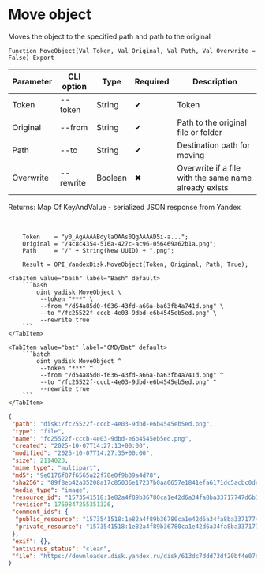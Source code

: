﻿---
sidebar_position: 9
description: Move object and other functions to work with Yandex Disk in the Open Integration Package, a free open-source integration library for 1C:Enterprise 8, OneScript and CLI
keywords: [1C, 1С, 1С:Enterprise, 1С:Enterprise 8.3, API, Integration, Services, Exchange, OneScript, CLI, Yandex Disk]
---


# Move object
 Moves the object to the specified path and path to the original



`Function MoveObject(Val Token, Val Original, Val Path, Val Overwrite = False) Export`

  | Parameter | CLI option | Type | Required | Description |
  |-|-|-|-|-|
  | Token | --token | String | &#x2714; | Token |
  | Original | --from | String | &#x2714; | Path to the original file or folder |
  | Path | --to | String | &#x2714; | Destination path for moving |
  | Overwrite | --rewrite | Boolean | &#x2716; | Overwrite if a file with the same name already exists |

  
  Returns:  Map Of KeyAndValue - serialized JSON response from Yandex

<br/>



```bsl title="1C:Enterprise/OneScript code example"
    Token    = "y0_AgAAAABdylaOAAs0QgAAAAD5i-a...";
    Original = "/4c8c4354-516a-427c-ac96-056469a62b1a.png";
    Path     = "/" + String(New UUID) + ".png";

    Result = OPI_YandexDisk.MoveObject(Token, Original, Path, True);
```
 

 <Tabs>
  
    <TabItem value="bash" label="Bash" default>
        ```bash
            oint yadisk MoveObject \
             --token "***" \
             --from "/d54a85d0-f636-43fd-a66a-ba63fb4a741d.png" \
             --to "/fc25522f-cccb-4e03-9dbd-e6b4545eb5ed.png" \
             --rewrite true
        ```
    </TabItem>
  
    <TabItem value="bat" label="CMD/Bat" default>
        ```batch
            oint yadisk MoveObject ^
             --token "***" ^
             --from "/d54a85d0-f636-43fd-a66a-ba63fb4a741d.png" ^
             --to "/fc25522f-cccb-4e03-9dbd-e6b4545eb5ed.png" ^
             --rewrite true
        ```
    </TabItem>
</Tabs>


```json title="Result"
{
 "path": "disk:/fc25522f-cccb-4e03-9dbd-e6b4545eb5ed.png",
 "type": "file",
 "name": "fc25522f-cccb-4e03-9dbd-e6b4545eb5ed.png",
 "created": "2025-10-07T14:27:13+00:00",
 "modified": "2025-10-07T14:27:35+00:00",
 "size": 2114023,
 "mime_type": "multipart",
 "md5": "9e0176f87f6565a22f78e0f9b39a4d78",
 "sha256": "89f8eb42a35208a17c85036e17237b0aa0657e1841efa6171dc5acbc0dea9e18",
 "media_type": "image",
 "resource_id": "1573541518:1e82a4f89b36780ca1e42d6a34fa8ba33717747d6b139f459747bd889c8e79c8",
 "revision": 1759847255351326,
 "comment_ids": {
  "public_resource": "1573541518:1e82a4f89b36780ca1e42d6a34fa8ba33717747d6b139f459747bd889c8e79c8",
  "private_resource": "1573541518:1e82a4f89b36780ca1e42d6a34fa8ba33717747d6b139f459747bd889c8e79c8"
 },
 "exif": {},
 "antivirus_status": "clean",
 "file": "https://downloader.disk.yandex.ru/disk/613dc7ddd73df20bf4e07d15aaebd457a772a26f5b7302499a7b0665743d34cf/68e55b98/Kdpe3dFisZLPovVA4r-aBmpkby3AOQiLsayEHYapOMw2ylFGSbZZrsWtGPTvHxG_-QDrqSGFBOOsS3b3gKT1zA%3D%3D?uid=1573541518&filename=fc25522f-cccb-4e03-9dbd-e6b4545eb5ed.png&disposition=attachment&hash=&limit=0&content_type=multipart&owner_uid=1573541518&fsize=2114023&hid=03d7263840468e281bd0b238a26e7d0d&media_type=image&tknv=v3&etag=9e0176f87f6565a22f78e0f9b39a4d78"
}
```
